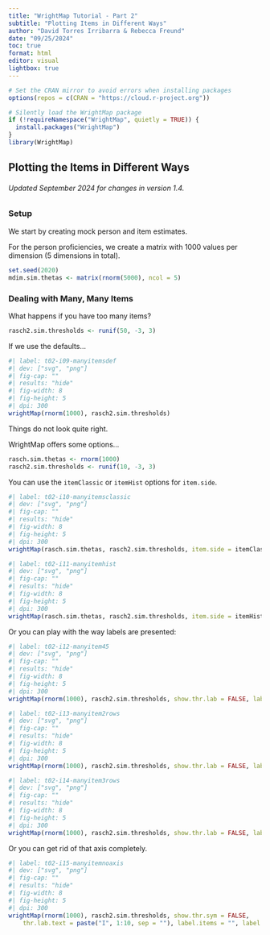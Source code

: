 ```yaml
---
title: "WrightMap Tutorial - Part 2"
subtitle: "Plotting Items in Different Ways"
author: "David Torres Irribarra & Rebecca Freund"
date: "09/25/2024"
toc: true
format: html
editor: visual
lightbox: true
---
```


```r
# Set the CRAN mirror to avoid errors when installing packages
options(repos = c(CRAN = "https://cloud.r-project.org"))

# Silently load the WrightMap package
if (!requireNamespace("WrightMap", quietly = TRUE)) {
  install.packages("WrightMap")
}
library(WrightMap)
```

## Plotting the Items in Different Ways
###### Updated September 2024 for changes in version 1.4.

### Setup

We start by creating mock person and item estimates.

For the person proficiencies, we create a matrix with 1000 values per dimension (5 dimensions in total).

```r
set.seed(2020)
mdim.sim.thetas <- matrix(rnorm(5000), ncol = 5)
```

### Dealing with Many, Many Items

What happens if you have too many items?

```r
rasch2.sim.thresholds <- runif(50, -3, 3)
```

If we use the defaults...

```r
#| label: t02-i09-manyitemsdef
#| dev: ["svg", "png"]
#| fig-cap: ""
#| results: "hide"
#| fig-width: 8
#| fig-height: 5
#| dpi: 300
wrightMap(rnorm(1000), rasch2.sim.thresholds)
```

Things do not look quite right.

WrightMap offers some options...

```r

rasch.sim.thetas <- rnorm(1000)
rasch2.sim.thresholds <- runif(10, -3, 3)

```

You can use the `itemClassic` or `itemHist` options for `item.side`.

```r
#| label: t02-i10-manyitemsclassic
#| dev: ["svg", "png"]
#| fig-cap: ""
#| results: "hide"
#| fig-width: 8
#| fig-height: 5
#| dpi: 300
wrightMap(rasch.sim.thetas, rasch2.sim.thresholds, item.side = itemClassic, item.prop = .5)
```

```r
#| label: t02-i11-manyitemhist
#| dev: ["svg", "png"]
#| fig-cap: ""
#| results: "hide"
#| fig-width: 8
#| fig-height: 5
#| dpi: 300
wrightMap(rasch.sim.thetas, rasch2.sim.thresholds, item.side = itemHist, item.prop = 0.5)
```

Or you can play with the way labels are presented:

```r
#| label: t02-i12-manyitem45
#| dev: ["svg", "png"]
#| fig-cap: ""
#| results: "hide"
#| fig-width: 8
#| fig-height: 5
#| dpi: 300
wrightMap(rnorm(1000), rasch2.sim.thresholds, show.thr.lab = FALSE, label.items.srt = 45)
```

```r
#| label: t02-i13-manyitem2rows
#| dev: ["svg", "png"]
#| fig-cap: ""
#| results: "hide"
#| fig-width: 8
#| fig-height: 5
#| dpi: 300
wrightMap(rnorm(1000), rasch2.sim.thresholds, show.thr.lab = FALSE, label.items.rows = 2)
```

```r
#| label: t02-i14-manyitem3rows
#| dev: ["svg", "png"]
#| fig-cap: ""
#| results: "hide"
#| fig-width: 8
#| fig-height: 5
#| dpi: 300
wrightMap(rnorm(1000), rasch2.sim.thresholds, show.thr.lab = FALSE, label.items = c(1:50), label.items.rows = 3)
```

Or you can get rid of that axis completely.

```r
#| label: t02-i15-manyitemnoaxis
#| dev: ["svg", "png"]
#| fig-cap: ""
#| results: "hide"
#| fig-width: 8
#| fig-height: 5
#| dpi: 300
wrightMap(rnorm(1000), rasch2.sim.thresholds, show.thr.sym = FALSE,
    thr.lab.text = paste("I", 1:10, sep = ""), label.items = "", label.items.ticks = FALSE)
```